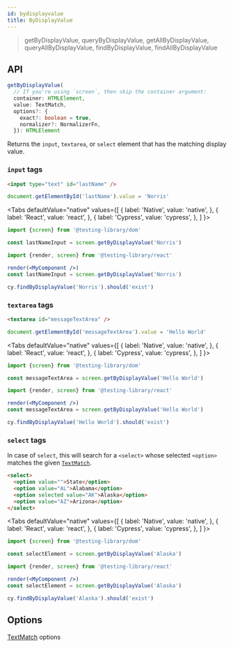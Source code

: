 ```yaml
---
id: bydisplayvalue
title: ByDisplayValue
---
```



> getByDisplayValue, queryByDisplayValue, getAllByDisplayValue,
> queryAllByDisplayValue, findByDisplayValue, findAllByDisplayValue

## API

```typescript
getByDisplayValue(
  // If you're using `screen`, then skip the container argument:
  container: HTMLElement,
  value: TextMatch,
  options?: {
    exact?: boolean = true,
    normalizer?: NormalizerFn,
  }): HTMLElement
```

Returns the `input`, `textarea`, or `select` element that has the matching display value.

### `input` tags

```html
<input type="text" id="lastName" />
```

```js
document.getElementById('lastName').value = 'Norris'
```

<Tabs defaultValue="native" values={[ { label: 'Native', value: 'native', }, {
label: 'React', value: 'react', }, { label: 'Cypress', value: 'cypress', }, ] }>
<TabItem value="native">

```js
import {screen} from '@testing-library/dom'

const lastNameInput = screen.getByDisplayValue('Norris')
```

  </TabItem>
  <TabItem value="react">

```jsx
import {render, screen} from '@testing-library/react'

render(<MyComponent />)
const lastNameInput = screen.getByDisplayValue('Norris')
```

  </TabItem>
  <TabItem value="cypress">

```js
cy.findByDisplayValue('Norris').should('exist')
```

  </TabItem>
  </Tabs>

### `textarea` tags

```html
<textarea id="messageTextArea" />
```

```js
document.getElementById('messageTextArea').value = 'Hello World'
```

<Tabs defaultValue="native" values={[ { label: 'Native', value: 'native', }, {
label: 'React', value: 'react', }, { label: 'Cypress', value: 'cypress', }, ] }>
<TabItem value="native">

```js
import {screen} from '@testing-library/dom'

const messageTextArea = screen.getByDisplayValue('Hello World')
```

  </TabItem>
  <TabItem value="react">

```jsx
import {render, screen} from '@testing-library/react'

render(<MyComponent />)
const messageTextArea = screen.getByDisplayValue('Hello World')
```

  </TabItem>
  <TabItem value="cypress">

```js
cy.findByDisplayValue('Hello World').should('exist')
```

  </TabItem>
  </Tabs>

### `select` tags

In case of `select`, this will search for a `<select>` whose selected `<option>` matches the given [`TextMatch`](queries/about.mdx#textmatch).

```html
<select>
  <option value="">State</option>
  <option value="AL">Alabama</option>
  <option selected value="AK">Alaska</option>
  <option value="AZ">Arizona</option>
</select>
```

<Tabs defaultValue="native" values={[ { label: 'Native', value: 'native', }, {
label: 'React', value: 'react', }, { label: 'Cypress', value: 'cypress', }, ] }>
<TabItem value="native">

```js
import {screen} from '@testing-library/dom'

const selectElement = screen.getByDisplayValue('Alaska')
```

  </TabItem>
  <TabItem value="react">

```jsx
import {render, screen} from '@testing-library/react'

render(<MyComponent />)
const selectElement = screen.getByDisplayValue('Alaska')
```

  </TabItem>
  <TabItem value="cypress">

```js
cy.findByDisplayValue('Alaska').should('exist')
```

  </TabItem>
  </Tabs>

## Options

[TextMatch](queries/about.mdx#textmatch) options
